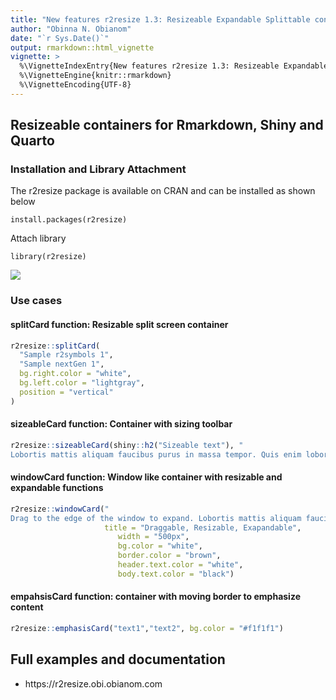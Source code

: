 ```yaml
---
title: "New features r2resize 1.3: Resizeable Expandable Splittable containers"
author: "Obinna N. Obianom"
date: "`r Sys.Date()`"
output: rmarkdown::html_vignette
vignette: >
  %\VignetteIndexEntry{New features r2resize 1.3: Resizeable Expandable Splittable containers}
  %\VignetteEngine{knitr::rmarkdown}
  %\VignetteEncoding{UTF-8}
---
```



## Resizeable containers for Rmarkdown, Shiny and Quarto

### Installation and Library Attachment

The r2resize package is available on CRAN and can be installed as shown below

`install.packages(r2resize)`

Attach library 

`library(r2resize)`

![](https://obianom.com/r2resize2.gif)

### Use cases

#### splitCard function: Resizable split screen container

```r
r2resize::splitCard(
  "Sample r2symbols 1",
  "Sample nextGen 1",
  bg.right.color = "white",
  bg.left.color = "lightgray",
  position = "vertical"
)
```


#### sizeableCard function: Container with sizing toolbar

```r

r2resize::sizeableCard(shiny::h2("Sizeable text"), "
Lobortis mattis aliquam faucibus purus in massa tempor. Quis enim lobortis scelerisque fermentum dui faucibus in ornare quam. At lectus urna duis convallis. Arcu non odio euismod lacinia at quis risus. Tincidunt ornare massa eget egestas purus viverra accumsan in. Cras adipiscing enim eu turpis egestas pretium aenean.")

```

#### windowCard function: Window like container with resizable and expandable functions 


```r

r2resize::windowCard("
Drag to the edge of the window to expand. Lobortis mattis aliquam faucibus purus in massa tempor. Quis enim lobortis scelerisque fermentum dui faucibus in ornare quam. At lectus urna duis convallis. Arcu non odio euismod lacinia at quis risus. Tincidunt ornare massa eget egestas purus viverra accumsan in. Cras adipiscing enim eu turpis egestas pretium aenean.",
                     title = "Draggable, Resizable, Exapandable",
                        width = "500px",
                        bg.color = "white",
                        border.color = "brown",
                        header.text.color = "white",
                        body.text.color = "black")

```

#### empahsisCard function: container with moving border to emphasize content

```r

r2resize::emphasisCard("text1","text2", bg.color = "#f1f1f1")

```




## Full examples and documentation

 + https://r2resize.obi.obianom.com
